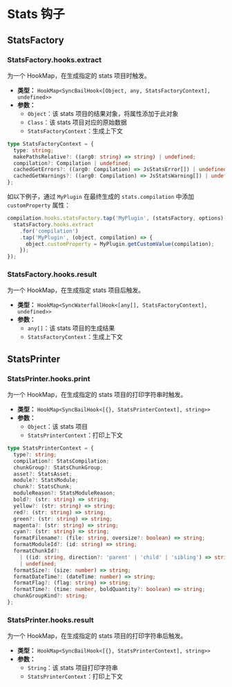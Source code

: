 # Stats 钩子

## StatsFactory

### StatsFactory.hooks.extract

为一个 HookMap，在生成指定的 stats 项目时触发。

- **类型：** `HookMap<SyncBailHook<[Object, any, StatsFactoryContext], undefined>>`
- **参数：**
  - `Object`：该 stats 项目的结果对象，将属性添加于此对象
  - `Class`：该 stats 项目对应的原始数据
  - `StatsFactoryContext`：生成上下文

```ts
type StatsFactoryContext = {
  type: string;
  makePathsRelative?: ((arg0: string) => string) | undefined;
  compilation?: Compilation | undefined;
  cachedGetErrors?: ((arg0: Compilation) => JsStatsError[]) | undefined;
  cachedGetWarnings?: ((arg0: Compilation) => JsStatsWarning[]) | undefined;
};
```

如以下例子，通过 `MyPlugin` 在最终生成的 `stats.compilation` 中添加 `customProperty` 属性：

```js
compilation.hooks.statsFactory.tap('MyPlugin', (statsFactory, options) => {
  statsFactory.hooks.extract
    .for('compilation')
    .tap('MyPlugin', (object, compilation) => {
      object.customProperty = MyPlugin.getCustomValue(compilation);
    });
});
```

### StatsFactory.hooks.result

为一个 HookMap，在生成指定 stats 项目后触发。

- **类型：** `HookMap<SyncWaterfallHook<[any[], StatsFactoryContext], undefined>>`
- **参数：**
  - `any[]`：该 stats 项目的生成结果
  - `StatsFactoryContext`：生成上下文

## StatsPrinter

### StatsPrinter.hooks.print

为一个 HookMap，在生成指定的 stats 项目的打印字符串时触发。

- **类型：** `HookMap<SyncBailHook<[{}, StatsPrinterContext], string>>`
- **参数：**
  - `Object`：该 stats 项目
  - `StatsPrinterContext`：打印上下文

```ts
type StatsPrinterContext = {
  type?: string;
  compilation?: StatsCompilation;
  chunkGroup?: StatsChunkGroup;
  asset?: StatsAsset;
  module?: StatsModule;
  chunk?: StatsChunk;
  moduleReason?: StatsModuleReason;
  bold?: (str: string) => string;
  yellow?: (str: string) => string;
  red?: (str: string) => string;
  green?: (str: string) => string;
  magenta?: (str: string) => string;
  cyan?: (str: string) => string;
  formatFilename?: (file: string, oversize?: boolean) => string;
  formatModuleId?: (id: string) => string;
  formatChunkId?:
    | ((id: string, direction?: 'parent' | 'child' | 'sibling') => string)
    | undefined;
  formatSize?: (size: number) => string;
  formatDateTime?: (dateTime: number) => string;
  formatFlag?: (flag: string) => string;
  formatTime?: (time: number, boldQuantity?: boolean) => string;
  chunkGroupKind?: string;
};
```

### StatsPrinter.hooks.result

为一个 HookMap，在生成指定的 stats 项目的打印字符串后触发。

- **类型：** `HookMap<SyncBailHook<[{}, StatsPrinterContext], string>>`
- **参数：**
  - `String`：该 stats 项目打印字符串
  - `StatsPrinterContext`：打印上下文
